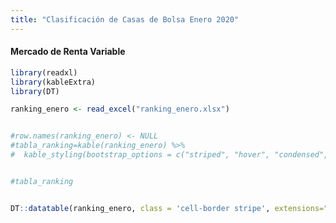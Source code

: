 ```yaml
---
title: "Clasificación de Casas de Bolsa Enero 2020"
---
```


#### Mercado de Renta Variable

```r
library(readxl)
library(kableExtra)
library(DT)

ranking_enero <- read_excel("ranking_enero.xlsx")


#row.names(ranking_enero) <- NULL
#tabla_ranking=kable(ranking_enero) %>%
#  kable_styling(bootstrap_options = c("striped", "hover", "condensed", "responsive"))


#tabla_ranking


DT::datatable(ranking_enero, class = 'cell-border stripe', extensions="Buttons", options = list(pageLength = 27, dom = 'Bfrtip', buttons = c('excel', 'pdf', 'print')))

```
